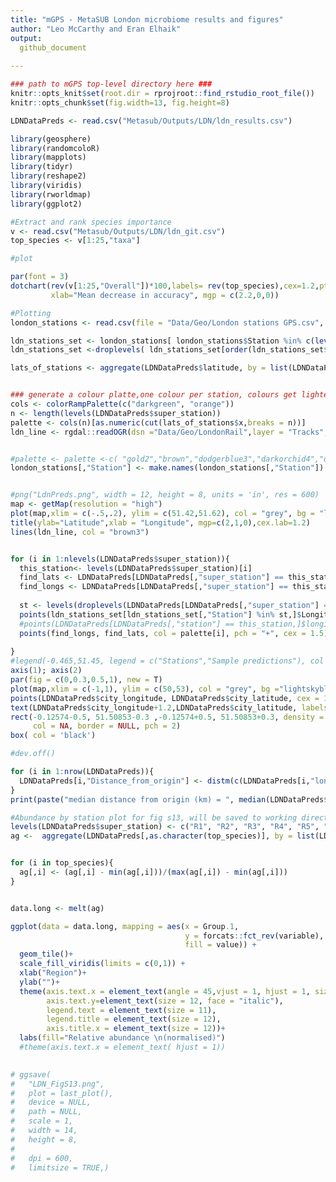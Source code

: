 ```yaml
---
title: "mGPS - MetaSUB London microbiome results and figures"
author: "Leo McCarthy and Eran Elhaik"
output: 
  github_document
    
---
```


```r

### path to mGPS top-level directory here ###
knitr::opts_knit$set(root.dir = rprojroot::find_rstudio_root_file())
knitr::opts_chunk$set(fig.width=13, fig.height=8) 
```

```r
LDNDataPreds <- read.csv("Metasub/Outputs/LDN/ldn_results.csv")

library(geosphere)
library(randomcoloR) 
library(mapplots)
library(tidyr)
library(reshape2)
library(viridis)
library(rworldmap)
library(ggplot2)

```


```r
#Extract and rank species importance
v <- read.csv("Metasub/Outputs/LDN/ldn_git.csv")
top_species <- v[1:25,"taxa"]

#plot

par(font = 3)
dotchart(rev(v[1:25,"Overall"])*100,labels= rev(top_species),cex=1.2,pt.cex = 1.3,
         xlab="Mean decrease in accuracy", mgp = c(2.2,0,0))

```


```r
#Plotting
london_stations <- read.csv(file = "Data/Geo/London stations GPS.csv", header = TRUE)

ldn_stations_set <- london_stations[ london_stations$Station %in% c(levels(LDNDataPreds$station)) ,]
ldn_stations_set <-droplevels( ldn_stations_set[order(ldn_stations_set$Latitude),])

lats_of_stations <- aggregate(LDNDataPreds$latitude, by = list(LDNDataPreds$super_station), FUN = mean)


### generate a colour platte,one colour per station, colours get lighter as the latitude of the station increases#### 
cols <- colorRampPalette(c("darkgreen", "orange"))
n <- length(levels(LDNDataPreds$super_station))
palette <- cols(n)[as.numeric(cut(lats_of_stations$x,breaks = n))]
ldn_line <- rgdal::readOGR(dsn ="Data/Geo/LondonRail",layer = "Tracks", verbose = F)


#palette <- palette <-c( "gold2","brown","dodgerblue3","darkorchid4","orangered2","olivedrab2","deeppink2","mediumspringgreen", "gray21","cyan2")
london_stations[,"Station"] <- make.names(london_stations[,"Station"])


#png("LdnPreds.png", width = 12, height = 8, units = 'in', res = 600)
map <- getMap(resolution = "high")
plot(map,xlim = c(-.5,.2), ylim = c(51.42,51.62), col = "grey", bg = "lightskyblue1",border = "darkgrey")
title(ylab="Latitude",xlab = "Longitude", mgp=c(2,1,0),cex.lab=1.2)
lines(ldn_line, col = "brown3")


for (i in 1:nlevels(LDNDataPreds$super_station)){
  this_station<- levels(LDNDataPreds$super_station)[i]
  find_lats <- LDNDataPreds[LDNDataPreds[,"super_station"] == this_station,]$latPred
  find_longs <- LDNDataPreds[LDNDataPreds[,"super_station"] == this_station,]$longPred
  
  st <- levels(droplevels(LDNDataPreds[LDNDataPreds[,"super_station"] == this_station,]$station))
  points(ldn_stations_set[ldn_stations_set[,"Station"] %in% st,]$Longitude, ldn_stations_set[ldn_stations_set[,"Station"] %in% st,]$Latitude, col = palette[i],bg = palette[i], pch = 17, cex = 1.5)
  #points(LDNDataPreds[LDNDataPreds[,"station"] == this_station,]$longitude, LDNDataPreds[LDNDataPreds[,"station"] == this_station,]$latitude, col = palette[i], pch = 19, cex = 0.6)
  points(find_longs, find_lats, col = palette[i], pch = "+", cex = 1.5)
  
}
#legend(-0.465,51.45, legend = c("Stations","Sample predictions"), col = c(palette),pch = c(17,3),box.lty= 1, cex = 1.2, bg = "lightsteelblue1")
axis(1); axis(2)
par(fig = c(0,0.3,0.5,1), new = T) 
plot(map,xlim = c(-1,1), ylim = c(50,53), col = "grey", bg ="lightskyblue1",border = "grey40")
points(LDNDataPreds$city_longitude, LDNDataPreds$city_latitude, cex = 1, pch = 16)
text(LDNDataPreds$city_longitude+1.2,LDNDataPreds$city_latitude, labels = "London", pch = 1.35, font = 2, cex = 0.8)
rect(-0.12574-0.5, 51.50853-0.3 ,-0.12574+0.5, 51.50853+0.3, density = NULL, angle = 45,
     col = NA, border = NULL, pch = 2)
box( col = 'black')

#dev.off()


```

```r
for (i in 1:nrow(LDNDataPreds)){
  LDNDataPreds[i,"Distance_from_origin"] <- distm(c(LDNDataPreds[i,"longPred"],LDNDataPreds[i,"latPred"]), c(LDNDataPreds[i,"longitude"],LDNDataPreds[i,"latitude"]), fun = distHaversine)/1000
}
print(paste("median distance from origin (km) = ", median(LDNDataPreds$Distance_from_origin)))
```

```r

#Abundance by station plot for fig s13, will be saved to working directory 
levels(LDNDataPreds$super_station) <- c("R1", "R2", "R3", "R4", "R5", "R6", "R7", "R8", "R9", "R10","R11","R12","R13","R14","R15")
ag <-  aggregate(LDNDataPreds[,as.character(top_species)], by = list(LDNDataPreds$super_station), FUN = median)


for (i in top_species){
  ag[,i] <- (ag[,i] - min(ag[,i]))/(max(ag[,i]) - min(ag[,i]))
}


data.long <- melt(ag)

ggplot(data = data.long, mapping = aes(x = Group.1,
                                       y = forcats::fct_rev(variable),
                                       fill = value)) +
  geom_tile()+
  scale_fill_viridis(limits = c(0,1)) +
  xlab("Region")+
  ylab("")+
  theme(axis.text.x = element_text(angle = 45,vjust = 1, hjust = 1, size = 11),
        axis.text.y=element_text(size = 12, face = "italic"),
        legend.text = element_text(size = 11), 
        legend.title = element_text(size = 12),
        axis.title.x = element_text(size = 12))+
  labs(fill="Relative abundance \n(normalised)")
  #theme(axis.text.x = element_text( hjust = 1))
  

# ggsave(
#   "LDN_FigS13.png",
#   plot = last_plot(),
#   device = NULL,
#   path = NULL,
#   scale = 1,
#   width = 14,
#   height = 8,
#   
#   dpi = 600,
#   limitsize = TRUE,)
```
